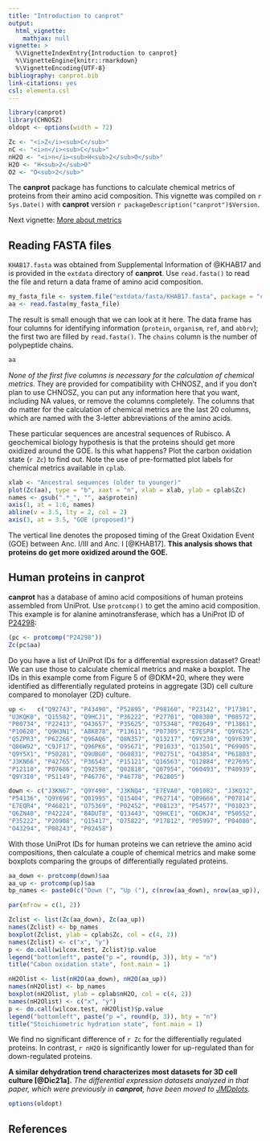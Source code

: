 ```yaml
---
title: "Introduction to canprot"
output:
  html_vignette:
    mathjax: null
vignette: >
  %\VignetteIndexEntry{Introduction to canprot}
  %\VignetteEngine{knitr::rmarkdown}
  %\VignetteEncoding{UTF-8}
bibliography: canprot.bib
link-citations: yes
csl: elementa.csl
---
```


```r
library(canprot)
library(CHNOSZ)
oldopt <- options(width = 72)
```

```r
Zc <- "<i>Z</i><sub>C</sub>"
nC <- "<i>n</i><sub>C</sub>"
nH2O <- "<i>n</i><sub>H<sub>2</sub>O</sub>"
H2O <- "H<sub>2</sub>O"
O2 <- "O<sub>2</sub>"
```

The **canprot** package has functions to calculate chemical metrics of proteins from their amino acid composition.
This vignette was compiled on `r Sys.Date()` with **canprot** version `r packageDescription("canprot")$Version`.

Next vignette: [More about metrics](metrics.html)

## Reading FASTA files

`KHAB17.fasta` was obtained from Supplemental Information of @KHAB17 and is provided in the `extdata` directory of **canprot**.
Use `read.fasta()` to read the file and return a data frame of amino acid composition.

```r
my_fasta_file <- system.file("extdata/fasta/KHAB17.fasta", package = "canprot")
aa <- read.fasta(my_fasta_file)
```

The result is small enough that we can look at it here.
The data frame has four columns for identifying information (`protein`, `organism`, `ref`, and `abbrv`); the first two are filled by `read.fasta()`.
The `chains` column is the number of polypeptide chains.
```r
aa
```

*None of the first five columns is necessary for the calculation of chemical metrics.*
They are provided for compatibility with CHNOSZ, and if you don't plan to use CHNOSZ, you can put any information here that you want, including NA values, or remove the columns completely.
The columns that do matter for the calculation of chemical metrics are the last 20 columns, which are named with the 3-letter abbreviations of the amino acids.

These particular sequences are ancestral sequences of Rubisco.
A geochemical biology hypothesis is that the proteins should get more oxidized around the GOE.
Is this what happens?
Plot the carbon oxidation state (`r Zc`) to find out.
Note the use of pre-formatted plot labels for chemical metrics available in `cplab`.
```r
xlab <- "Ancestral sequences (older to younger)"
plot(Zc(aa), type = "b", xaxt = "n", xlab = xlab, ylab = cplab$Zc)
names <- gsub(".*_", "", aa$protein)
axis(1, at = 1:6, names)
abline(v = 3.5, lty = 2, col = 2)
axis(3, at = 3.5, "GOE (proposed)")
```

The vertical line denotes the proposed timing of the Great Oxidation Event (GOE) between Anc. I/III and Anc. I [@KHAB17].
**This analysis shows that proteins do get more oxidized around the GOE.**

## Human proteins in **canprot**

**canprot** has a database of amino acid compositions of human proteins assembled from UniProt.
Use `protcomp()` to get the amino acid composition.
This example is for alanine aminotransferase, which has a UniProt ID of [P24298](https://www.uniprot.org/uniprotkb/P24298):
```r
(pc <- protcomp("P24298"))
Zc(pc$aa)
```

Do you have a list of UniProt IDs for a differential expression dataset?
Great!
We can use those to calculate chemical metrics and make a boxplot.
The IDs in this example come from Figure 5 of @DKM+20, where they were identified as differentially regulated proteins in aggregate (3D) cell culture compared to monolayer (2D) culture.

```r
up <-   c("Q92743", "P43490", "P52895", "P98160", "P23142", "P17301",
"U3KQK0", "Q15582", "Q9HCJ1", "P36222", "P27701", "Q08380", "P08572",
"P00734", "P22413", "O43657", "P35625", "O75348", "P02649", "P13861",
"P10620", "Q9H3N1", "A8K878", "P13611", "P07305", "E7ESP4", "Q9Y625",
"Q5ZPR3", "P62266", "Q96AQ6", "Q8N357", "Q13217", "Q9Y230", "Q9Y639",
"Q86W92", "C9JF17", "Q96PK6", "O95671", "P01033", "Q13501", "P69905",
"Q9Y5X1", "P50281", "Q9UBG0", "O60831", "P02751", "O43854", "P61803",
"J3KN66", "P42765", "P36543", "P15121", "Q16563", "Q12884", "P27695",
"P12110", "P07686", "Q92598", "Q02818", "Q07954", "O60493", "P40939",
"Q9Y3I0", "P51149", "P46776", "P46778", "P62805")

down <- c("J3KN67", "Q9Y490", "J3KNQ4", "E7EVA0", "Q01082", "J3KQ32",
"P54136", "Q9Y696", "Q01995", "Q15404", "P62714", "Q09666", "P07814",
"E7EQR4", "P46821", "O75369", "P02452", "P08123", "P54577", "P01023",
"Q6ZN40", "P42224", "B4DUT8", "Q13443", "Q9HCE1", "Q6DKJ4", "P50552",
"P35222", "P20908", "Q15417", "O75822", "P17812", "P05997", "P04080",
"O43294", "P08243", "P02458")
```

With those UniProt IDs for human proteins we can retrieve the amino acid compositions, then calculate a couple of chemical metrics and make some boxplots comparing the groups of differentially regulated proteins.

```r
aa_down <- protcomp(down)$aa
aa_up <- protcomp(up)$aa
bp_names <- paste0(c("Down (", "Up ("), c(nrow(aa_down), nrow(aa_up)), c(")", ")"))

par(mfrow = c(1, 2))

Zclist <- list(Zc(aa_down), Zc(aa_up))
names(Zclist) <- bp_names
boxplot(Zclist, ylab = cplab$Zc, col = c(4, 2))
names(Zclist) <- c("x", "y")
p <- do.call(wilcox.test, Zclist)$p.value
legend("bottomleft", paste("p =", round(p, 3)), bty = "n")
title("Cabon oxidation state", font.main = 1)

nH2Olist <- list(nH2O(aa_down), nH2O(aa_up))
names(nH2Olist) <- bp_names
boxplot(nH2Olist, ylab = cplab$nH2O, col = c(4, 2))
names(nH2Olist) <- c("x", "y")
p <- do.call(wilcox.test, nH2Olist)$p.value
legend("bottomleft", paste("p =", round(p, 3)), bty = "n")
title("Stoichiometric hydration state", font.main = 1)
```

We find no significant difference of `r Zc` for the differentially regulated proteins.
In contrast, `r nH2O` is significantly lower for up-regulated than for down-regulated proteins.

**A similar dehydration trend characterizes most datasets for 3D cell culture [@Dic21a].**
*The differential expression datasets analyzed in that paper, which were previously in **canprot**, have been moved to [JMDplots](https://github.com/jedick/JMDplots).*

```r
options(oldopt)
```

## References
